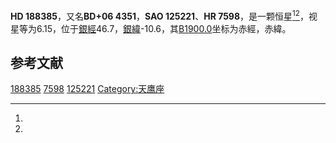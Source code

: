 {{Starbox begin
| name = HD 188385
}}
{{Starbox observe
| epoch = [[J2000.0|J2000.0]]
| constell = {{星座名待查}}<ref name=SIMBAD>{{cite web
 | url=http://simbad.u-strasbg.fr/simbad/sim-id?Ident=HR+7598
 | title=Pulsating variable Star
 | publisher=Centre de Données astronomiques de Strasbourg
 | work=SIMBAD
 | accessdate=2012-07-13
 | archive-date=2016-03-17
 | archive-url=https://web.archive.org/web/20160317001313/http://simbad.u-strasbg.fr/simbad/sim-id?Ident=HR+7598
 | dead-url=no
 }}</ref><ref name=DATA>{{cite web
 | url=http://vizier.u-strasbg.fr/viz-bin/VizieR-5?-out.add=.&-source=5050&-corr=PK=HR&-out.max=9999&HR=7598
 | title=VizieR Detailed Page
 | accessdate=2012-07-13
 | archive-date=2016-03-04
 | archive-url=https://web.archive.org/web/20160304234513/http://vizier.u-strasbg.fr/viz-bin/VizieR-5?-out.add=.&-source=5050&-corr=PK=HR&-out.max=9999&HR=7598
 | dead-url=no
 }}</ref>
| 星官 = 
| ra = {{RA|19|54|40.3}}<ref name=SIMBAD /><ref name=DATA />
| dec = {{DEC|+7|8|25}}<ref name=SIMBAD /><ref name=DATA />
| appmag_v = 6.15<ref name=SIMBAD /><ref name=DATA />
}}
{{Starbox character
| class = A2V<ref name=SIMBAD /><ref name=DATA />
| b-v = 0.03<ref name=SIMBAD /><ref name=DATA />
| u-b = 0.04<ref name=SIMBAD /><ref name=DATA />
| r-i = <ref name=SIMBAD /><ref name=DATA />
| variable = 
}}
{{Starbox astrometry
| radial_v = 0.04
| prop_mo_ra = -16
| parallax = 
| p_error = 
}}
{{Starbox catalog
| names =BD+06 4351，[[SAO星表|SAO]] 125221，[[HD星表|HD]] 188385，[[HR星表|HR]] 7598}}
{{Starbox reference |Simbad=HR+7598}}
{{Starbox end}}

'''HD 188385'''，又名'''BD+06 4351'''，'''SAO 125221'''、'''HR 7598'''，是一颗恒星<ref name=SIMBAD /><ref name=DATA />，视星等为6.15，位于[[銀道座標系|銀經]]46.7，[[銀道座標系|銀緯]]-10.6，其[[B1900.0|B1900.0]]坐标为赤經{{RA|19|49|47.1}}，赤緯{{DEC|+6|-10.6|42}}。

== 参考文献 ==
{{reflist}}

{{star-stub}}

[[Category:HD和HDE天體|188385]]
[[Category:HR天體|7598]]
[[Category:SAO天體|125221]]
[[Category:天鹰座|Category:天鹰座]]
